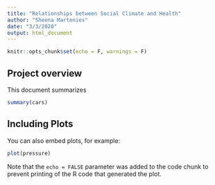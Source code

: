```yaml
---
title: "Relationships between Social Climate and Health"
author: "Sheena Martenies"
date: "3/3/2020"
output: html_document
---
```


```r
knitr::opts_chunk$set(echo = F, warnings = F)
```

## Project overview

This document summarizes


```r
summary(cars)
```

## Including Plots

You can also embed plots, for example:

```r
plot(pressure)
```

Note that the `echo = FALSE` parameter was added to the code chunk to prevent printing of the R code that generated the plot.
